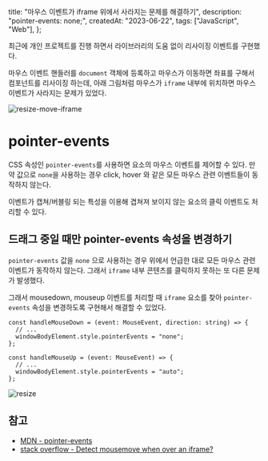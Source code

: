   title: "마우스 이벤트가 iframe 위에서 사라지는 문제를 해결하기",
  description: "pointer-events: none;",
  createdAt: "2023-06-22",
  tags: ["JavaScript", "Web"],
};

최근에 개인 프로젝트를 진행 하면서 라이브러리의 도움 없이 리사이징 이벤트를 구현했다.

마우스 이벤트 핸들러를 `document` 객체에 등록하고 마우스가 이동하면 좌표를 구해서 컴포넌트를 리사이징 하는데, 아래 그림처럼 마우스가 `iframe` 내부에 위치하면 마우스 이벤트가 사라지는 문제가 있었다.

![resize-move-iframe](resize-move-iframe.gif)

# **pointer-events**

CSS 속성인 `pointer-events`를 사용하면 요소의 마우스 이벤트를 제어할 수 있다. 만약 값으로 `none`을 사용하는 경우 click, hover 와 같은 모든 마우스 관련 이벤트들이 동작하지 않는다.

이벤트가 캡쳐/버블링 되는 특성을 이용해 겹쳐져 보이지 않는 요소의 클릭 이벤트도 처리할 수 있다.

## **드래그 중일 때만 pointer-events 속성을 변경하기**

`pointer-events` 값을 `none` 으로 사용하는 경우 위에서 언급한 대로 모든 마우스 관련 이벤트가 동작하지 않는다. 그래서 `iframe` 내부 콘텐츠를 클릭하지 못하는 또 다른 문제가 발생했다.

그래서 mousedown, mouseup 이벤트를 처리할 때 `iframe` 요소를 찾아 `pointer-events` 속성을 변경하도록 구현해서 해결할 수 있었다.

```tsx
const handleMouseDown = (event: MouseEvent, direction: string) => {
  // ...
  windowBodyElement.style.pointerEvents = "none";
};

const handleMouseUp = (event: MouseEvent) => {
  // ...
  windowBodyElement.style.pointerEvents = "auto";
};
```

![resize](resize.gif)

## **참고**

- [MDN - pointer-events](https://developer.mozilla.org/en-US/docs/Web/CSS/pointer-events)
- [stack overflow - Detect mousemove when over an iframe?](https://stackoverflow.com/questions/5645485/detect-mousemove-when-over-an-iframe)
